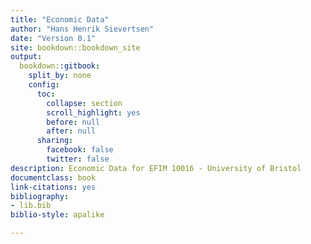 --- 
title: "Economic Data"
author: "Hans Henrik Sievertsen"
date: "Version 0.1"
site: bookdown::bookdown_site
output: 
  bookdown::gitbook:
    split_by: none
    config:
      toc:
        collapse: section
        scroll_highlight: yes
        before: null
        after: null
      sharing:
        facebook: false
        twitter: false
description: Economic Data for EFIM 10016 - University of Bristol
documentclass: book
link-citations: yes
bibliography:
- lib.bib
biblio-style: apalike

---

